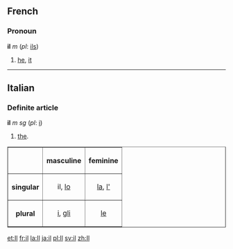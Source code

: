 ==French==
===Pronoun===
'''il''' ''m'' (''pl'': [[ils]])

# [[he]], [[it]]
----

==Italian==
===Definite article===
'''il''' ''m sg'' (''pl'': [[i#Italian|i]])

#[[the]].

<table border="1">
<tr><th></th><th>masculine</th><th>feminine</th></tr>
<tr><th>singular</th><td align=center>il, [[lo]]</td><td align=center>[[la]], [[l']]</td></tr>
<tr><th>plural</th><td align=center>[[i#Italian|i]], [[gli]]</td><td align=center>[[le]]</td></tr>
</table>

[[et:Il]]
[[fr:il]]
[[la:Il]]
[[ja:il]]
[[pl:Il]]
[[sv:il]]
[[zh:Il]]